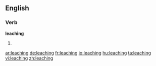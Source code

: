 ==English==

===Verb===
'''leaching'''

# {{present participle of|[[leach]]}}

[[ar:leaching]]
[[de:leaching]]
[[fr:leaching]]
[[io:leaching]]
[[hu:leaching]]
[[ta:leaching]]
[[vi:leaching]]
[[zh:leaching]]